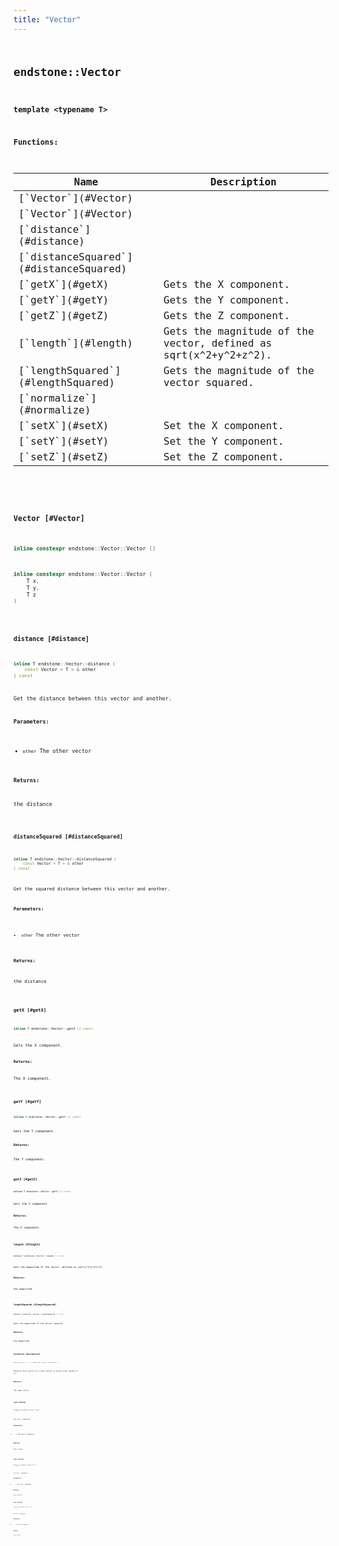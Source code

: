 ```yaml
---
title: "Vector"
---
```


## <code className="doc-symbol doc-symbol-class"/> endstone::Vector

**template &lt;typename T&gt;**
















**Functions:**

<table>
<thead>
   <tr>
      <th>Name</th>
      <th>Description</th>
   </tr>
</thead>
<tbody>
<tr key="classendstone_1_1_vector_1af7abc6d458ecf1f7f0498ee1c8357c6a">
    <td>[`Vector`](#Vector)</td>
    <td></td>
</tr>
<tr key="classendstone_1_1_vector_1a245e605b53217c5d4d681e0e1b77c63f">
    <td>[`Vector`](#Vector)</td>
    <td></td>
</tr>
<tr key="classendstone_1_1_vector_1a1cf74725d363e9b8b61c15b488ca181d">
    <td>[`distance`](#distance)</td>
    <td></td>
</tr>
<tr key="classendstone_1_1_vector_1afa6155c36969b8b1694ca36e2bf6b2b8">
    <td>[`distanceSquared`](#distanceSquared)</td>
    <td></td>
</tr>
<tr key="classendstone_1_1_vector_1a4dd96843b3397f60cc14e38acc188cde">
    <td>[`getX`](#getX)</td>
    <td>Gets the X component.</td>
</tr>
<tr key="classendstone_1_1_vector_1a07b757a5eed5f58e4b07847eb7cb8f77">
    <td>[`getY`](#getY)</td>
    <td>Gets the Y component.</td>
</tr>
<tr key="classendstone_1_1_vector_1a84588ede264dbea3273c9fc3812ba82b">
    <td>[`getZ`](#getZ)</td>
    <td>Gets the Z component.</td>
</tr>
<tr key="classendstone_1_1_vector_1ac1d344ebd47c06ee1fce6b75a996eacc">
    <td>[`length`](#length)</td>
    <td>Gets the magnitude of the vector, defined as sqrt(x^2+y^2+z^2).</td>
</tr>
<tr key="classendstone_1_1_vector_1a18e241adb4c98828d113c53b7b065e04">
    <td>[`lengthSquared`](#lengthSquared)</td>
    <td>Gets the magnitude of the vector squared.</td>
</tr>
<tr key="classendstone_1_1_vector_1a6b9c6d9be33dd08928d20a74a2f2e3ac">
    <td>[`normalize`](#normalize)</td>
    <td></td>
</tr>
<tr key="classendstone_1_1_vector_1aaddaeaa8e19c615a2ebc0ed97ee4e9db">
    <td>[`setX`](#setX)</td>
    <td>Set the X component.</td>
</tr>
<tr key="classendstone_1_1_vector_1a9a871a7080fc93e201885582a54a6b19">
    <td>[`setY`](#setY)</td>
    <td>Set the Y component.</td>
</tr>
<tr key="classendstone_1_1_vector_1a5b519c6680b0fc7b1ec2e20c85429fc2">
    <td>[`setZ`](#setZ)</td>
    <td>Set the Z component.</td>
</tr>
</tbody>
</table>

### <code className="doc-symbol doc-symbol-function"/> Vector [#Vector]



```cpp
inline constexpr endstone::Vector::Vector () 
```

```cpp
inline constexpr endstone::Vector::Vector (
    T x,
    T y,
    T z
) 
```
### <code className="doc-symbol doc-symbol-function"/> distance [#distance]

```cpp
inline T endstone::Vector::distance (
    const Vector < T > & other
) const
```


Get the distance between this vector and another.




**Parameters:**


* `other` The other vector 



**Returns:**

the distance 





        
### <code className="doc-symbol doc-symbol-function"/> distanceSquared [#distanceSquared]

```cpp
inline T endstone::Vector::distanceSquared (
    const Vector < T > & other
) const
```


Get the squared distance between this vector and another.




**Parameters:**


* `other` The other vector 



**Returns:**

the distance 





        
### <code className="doc-symbol doc-symbol-function"/> getX [#getX]

```cpp
inline T endstone::Vector::getX () const
```

Gets the X component.





**Returns:**

The X component. 





        
### <code className="doc-symbol doc-symbol-function"/> getY [#getY]

```cpp
inline T endstone::Vector::getY () const
```

Gets the Y component.





**Returns:**

The Y component. 





        
### <code className="doc-symbol doc-symbol-function"/> getZ [#getZ]

```cpp
inline T endstone::Vector::getZ () const
```

Gets the Z component.





**Returns:**

The Z component. 





        
### <code className="doc-symbol doc-symbol-function"/> length [#length]

```cpp
inline T endstone::Vector::length () const
```

Gets the magnitude of the vector, defined as sqrt(x^2+y^2+z^2).





**Returns:**

the magnitude 





        
### <code className="doc-symbol doc-symbol-function"/> lengthSquared [#lengthSquared]

```cpp
inline T endstone::Vector::lengthSquared () const
```

Gets the magnitude of the vector squared.





**Returns:**

the magnitude 





        
### <code className="doc-symbol doc-symbol-function"/> normalize [#normalize]

```cpp
inline Vector < T > & endstone::Vector::normalize () 
```


Converts this vector to a unit vector (a vector with length of 1).




**Returns:**

the same vector 





        
### <code className="doc-symbol doc-symbol-function"/> setX [#setX]

```cpp
inline void endstone::Vector::setX (
    T x
) 
```

Set the X component.





**Parameters:**


* `x` The new X component. 



**Returns:**

This vector. 





        
### <code className="doc-symbol doc-symbol-function"/> setY [#setY]

```cpp
inline void endstone::Vector::setY (
    T y
) 
```

Set the Y component.





**Parameters:**


* `y` The new Y component. 



**Returns:**

This vector. 





        
### <code className="doc-symbol doc-symbol-function"/> setZ [#setZ]

```cpp
inline void endstone::Vector::setZ (
    T z
) 
```

Set the Z component.





**Parameters:**


* `z` The new Z component. 



**Returns:**

This vector. 





        